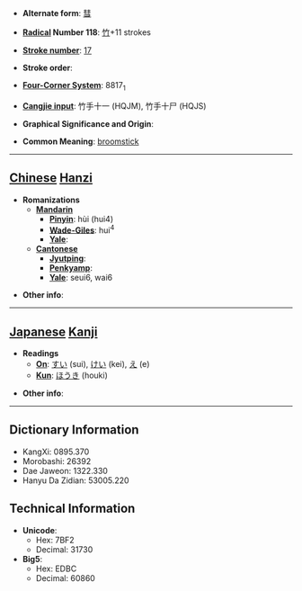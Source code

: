 * '''Alternate form''': [[彗]]

* '''[[Wiktionary:Chinese radical index| Radical]] Number 118''': [[Wiktionary:Chinese radical index 竹|竹]]+11 strokes

* '''[[Wiktionary:Chinese total strokes index|Stroke number]]''': [[Wiktionary:Chinese total strokes index 17|17]]

* '''Stroke order''': 

* '''[[Wiktionary:Chinese four corner index|Four-Corner System]]''': 8817<sub>1</sub>

* '''[[Wiktionary:Chinese Cangjie index|Cangjie input]]''': 竹手十一 (HQJM), 竹手十尸 (HQJS)

* '''Graphical Significance and Origin''': 

* '''Common Meaning''': [[broomstick]]

----

== [[Chinese]] [[Hanzi]] ==

* '''Romanizations'''
** '''[[Mandarin]]'''
*** '''[[Pinyin]]''': hùi (hui4)
*** '''[[Wade-Giles]]''': hui<sup>4</sup>
*** '''[[Yale]]''': 
** '''[[Cantonese]]'''
*** '''[[Jyutping]]''':
*** '''[[Penkyamp]]''': 
*** '''[[Yale]]''': seui6, wai6

* '''Other info''': 

----

== [[Japanese]] [[Kanji]] ==

* '''Readings'''
** '''[[On]]''': [[すい]] (sui), [[けい]] (kei), [[え]] (e)
** '''[[Kun]]''': [[ほうき]] (houki)

* '''Other info''':  

----

== Dictionary Information ==

* KangXi: 0895.370
* Morobashi: 26392
* Dae Jaweon: 1322.330
* Hanyu Da Zidian: 53005.220

== Technical Information ==

* '''Unicode''':
** Hex: 7BF2
** Decimal: 31730
* '''Big5''':
** Hex: EDBC
** Decimal: 60860